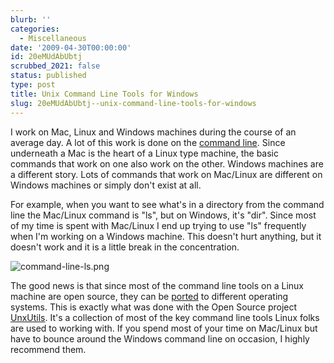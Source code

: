 ```yaml
---
blurb: ''
categories:
  - Miscellaneous
date: '2009-04-30T00:00:00'
id: 20eMUdAbUbtj
scrubbed_2021: false
status: published
type: post
title: Unix Command Line Tools for Windows
slug: 20eMUdAbUbtj--unix-command-line-tools-for-windows
---
```


I work on Mac, Linux and Windows machines during the course of an
average day. A lot of this work is done on the
[command line](http://en.wikipedia.org/wiki/Command_line_interface).
Since underneath a Mac is the heart of a Linux type machine, the
basic commands that work on one also work on the other. Windows
machines are a different story. Lots of commands that work on
Mac/Linux are different on Windows machines or simply don't exist
at all.

For example, when you want to see what's in a directory from the
command line the Mac/Linux command is "ls", but on Windows, it's
"dir". Since most of my time is spent with Mac/Linux I end up
trying to use "ls" frequently when I'm working on a Windows
machine. This doesn't hurt anything, but it doesn't work and it is
a little break in the concentration.

  
![command-line-ls.png](http://www.alanwsmith.com/blog/wp-content/uploads/2009/04/command-line-ls.png)

The good news is that since most of the command line tools on a
Linux machine are open source, they can be
[ported](http://en.wikipedia.org/wiki/Ported) to different
operating systems. This is exactly what was done with the Open
Source project [UnxUtils](http://unxutils.sourceforge.net/). It's a
collection of most of the key command line tools Linux folks are
used to working with. If you spend most of your time on Mac/Linux
but have to bounce around the Windows command line on occasion, I
highly recommend them.

